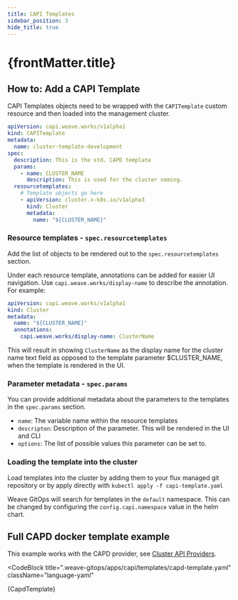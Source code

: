 ```yaml
---
title: CAPI Templates
sidebar_position: 3
hide_title: true
---
```



<h1>
  {frontMatter.title} <TierLabel tiers="enterprise" />
</h1>

## How to: Add a CAPI Template

CAPI Templates objects need to be wrapped with the `CAPITemplate` custom resource and then loaded into the management cluster.

```yaml
apiVersion: capi.weave.works/v1alpha1
kind: CAPITemplate
metadata:
  name: cluster-template-development
spec:
  description: This is the std. CAPD template
  params:
    - name: CLUSTER_NAME
      description: This is used for the cluster naming.
  resourcetemplates:
    # Template objects go here
    - apiVersion: cluster.x-k8s.io/v1alpha3
      kind: Cluster
      metadata:
        name: "${CLUSTER_NAME}"
```

### Resource templates - `spec.resourcetemplates`

Add the list of objects to be rendered out to the `spec.resourcetemplates` section.

Under each resource template, annotations can be added for easier UI navigation. Use `capi.weave.works/display-name` to describe the annotation. For example:

```yaml
apiVersion: capi.weave.works/v1alpha1
kind: Cluster
metadata:
  name: "${CLUSTER_NAME}"
  annotations:
    capi.weave.works/display-name: ClusterName
```

This will result in showing `ClusterName` as the display name for the cluster name text field as opposed to the template parameter $CLUSTER_NAME, when the template is rendered in the UI.

### Parameter metadata - `spec.params`

You can provide additional metadata about the parameters to the templates in the `spec.params` section.

- `name`: The variable name within the resource templates
- `descripton`: Description of the parameter. This will be rendered in the UI and CLI
- `options`: The list of possible values this parameter can be set to.

### Loading the template into the cluster

Load templates into the cluster by adding them to your flux managed git repository or by apply directly with
`kubectl apply -f capi-template.yaml`

Weave GitOps will search for templates in the `default` namespace. This can be changed by configuring the `config.capi.namespace` value in the helm chart.

## Full CAPD docker template example

This example works with the CAPD provider, see [Cluster API Providers](cluster-api-providers.mdx).


<CodeBlock
  title=".weave-gitops/apps/capi/templates/capd-template.yaml"
  className="language-yaml"
>
  {CapdTemplate}
</CodeBlock>
